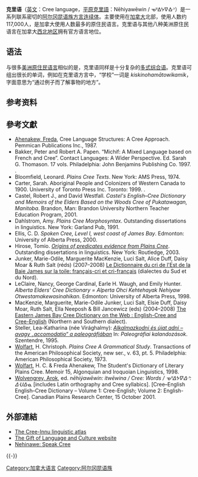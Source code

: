 {{Infobox language
| name        = 克里语
| nativename  = 
| familycolor = American
| states      = [[加拿大|加拿大]]
| speakers    = 117,410（包括以下九个方言）<ref name="census">[http://www12.statcan.ca/english/census06/data/topics/RetrieveProductTable.cfm?ALEVEL=3&APATH=3&CATNO=&DETAIL=0&DIM=&DS=99&FL=0&FREE=0&GAL=0&GC=99&GK=NA&GRP=1&IPS=&METH=0&ORDER=1&PID=89189&PTYPE=88971&RL=0&S=1&ShowAll=No&StartRow=1&SUB=705&Temporal=2006&Theme=70&VID=0&VNAMEE=&VNAMEF= Statistics Canada: 2006 Census] {{webarchive|url=https://web.archive.org/web/20131016163022/http://www12.statcan.ca/english/census06/data/topics/RetrieveProductTable.cfm?ALEVEL=3&APATH=3&CATNO=&DETAIL=0&DIM=&DS=99&FL=0&FREE=0&GAL=0&GC=99&GK=NA&GRP=1&IPS=&METH=0&ORDER=1&PID=89189&PTYPE=88971&RL=0&S=1&ShowAll=No&StartRow=1&SUB=705&Temporal=2006&Theme=70&VID=0&VNAMEE=&VNAMEF= |date=2013-10-16 }}</ref>
| fam1        = [[阿尔吉克语系|阿尔吉克语系]]
| fam2        = [[阿尔冈昆语族|阿尔冈昆语族]]
| fam3        = [[中阿尔冈昆语支|中阿尔冈昆语支]]
| script      = [[拉丁字母|拉丁字母]]、[[加拿大原住民音節文字#東克里語|克里语音节文字]]（和[[因紐特語|因紐特語]]文字相似）
| nation      = [[加拿大|加拿大]][[西北地区_(加拿大)|西北地区]]
| iso1        = cr
| iso2        = cre
| lc1         = cre
| ld1         = 克里语（统称）
| lc2         = nsk
| ld2         = Naskapi克里语<!--ᓇᔅᑲᐱ-->
| lc3         = moe
| ld3         = Leluwewn－Nehilawewin－Innu-aimûn克里语
| lc4         = atj
| ld4         = Nehirâmowin克里语
| lc5         = crm
| ld5         = Ililīmowin克里语
| lc6         = crl
| ld6         = 东北克里语
| lc7         = crj
| ld7         = 东南克里语
| lc8         = crw
| ld8         = Nēhinawēwin克里语
| lc9         = cwd
| ld9         = Nīhithawīwin克里语
| lc10        = crk
| ld10        = Nēhiyawēwin－Nēhiyawēmowin克里语
| vitality    = v
}}
'''克里语'''（[[英文|英文]]：Cree language，[[平原克里語|平原克里語]]：Nēhiyawēwin / ᓀᐦᐃᔭᐍᐏᐣ）是一系列联系密切的[[阿尔冈昆语族|阿尔冈昆语族]][[方言连续体|方言连续体]]。主要使用在[[加拿大|加拿大]]北部，使用人数约117,000人，是加拿大使用人数最多的原住民语言。克里语与其他八种美洲原住民语言在加拿大[[西北地区_(加拿大)|西北地区]]拥有官方语言地位。

==语法==
与很多[[美洲原住民语言|美洲原住民语言]]相似的是，克里语同样是十分复杂的[[多式综合语|多式综合语]]。克里语可组出很长的单词，例如在克里语{{Unicode|Nēhiyawēwin－Nēhiyawēmowin}}方言中，“学校”一词是 ''kiskinohamātowikamik''，字面意思为“通过例子而了解事物的地方”。

==参考资料==
{{reflist}}

==參考文獻==
{{refbegin|2}}
*[[Freda_Ahenakew|Ahenakew, Freda]], Cree Language Structures: A Cree Approach. Pemmican Publications Inc., 1987. {{ISBN|0-919143-42-3}}
* Bakker, Peter and Robert A. Papen. “Michif: A Mixed Language based on French and Cree”. Contact Languages: A Wider Perspective. Ed. Sarah G. Thomason. 17 vols. Philadelphia: John Benjamins Publishing Co. 1997. {{ISBN|1-55619-172-3}}.
* Bloomfield, Leonard. ''Plains Cree Texts''. New York: AMS Press, 1974. {{ISBN|0-404-58166-8}}
* Carter, Sarah. Aboriginal People and Colonizers of Western Canada to 1900. University of Toronto Press Inc. Toronto: 1999. {{ISBN|0-8020-7995-4}}.
* Castel, Robert J., and David Westfall. ''Castel's English–Cree Dictionary and Memoirs of the Elders Based on the Woods Cree of Pukatawagan, Manitoba''. Brandon, Man: Brandon University Northern Teacher Education Program, 2001. {{ISBN|0-9689858-0-7}}
* Dahlstrom, Amy. ''Plains Cree Morphosyntax''. Outstanding dissertations in linguistics. New York: Garland Pub, 1991. {{ISBN|0-8153-0172-3}}
* Ellis, C. D. ''Spoken Cree, Level I, west coast of James Bay''. Edmonton: University of Alberta Press, 2000. {{ISBN|0-88864-347-0}}
* Hirose, Tomio. ''[http://worldcatlibraries.org/wcpa/oclc/52127595?page=frame&url=http%3A%2F%2Fwww.loc.gov%2Fcatdir%2Fenhancements%2Ffy0651%2F2003008584-d.html&title=&linktype=digitalObject&detail= Origins of predicates evidence from Plains Cree]{{Dead link}}''. Outstanding dissertations in linguistics. New York: Routledge, 2003. {{ISBN|0-415-96779-1}}
* Junker, Marie-Odile, Marguerite MacKenzie, Luci Salt, Alice Duff, Daisy Moar & Ruth Salt (réds) (2007–2008) [http://dictf.eastcree.org/ Le Dictionnaire du cri de l'Est de la Baie James sur la toile: français-cri et cri-français ] {{Wayback|url=http://dictf.eastcree.org/ |date=20201024085026 }} (dialectes du Sud et du Nord).
* LeClaire, Nancy, George Cardinal, Earle H. Waugh, and Emily Hunter. ''Alberta Elders' Cree Dictionary = Alperta Ohci Kehtehayak Nehiyaw Otwestamakewasinahikan''. Edmonton: University of Alberta Press, 1998. {{ISBN|0-88864-309-8}}
* MacKenzie, Marguerite, Marie-Odile Junker, Luci Salt, Elsie Duff, Daisy Moar, Ruth Salt, Ella Neeposh & Bill Jancewicz (eds) (2004–2008) [http://dict.eastcree.org/ The Eastern James Bay Cree Dictionary on the Web : English-Cree and Cree-English ] {{Wayback|url=http://dict.eastcree.org/ |date=20201026181943 }}(Northern and Southern dialect).
*Steller, Lea-Katharina (née Virághalmy): [http://fullextra.hu/modules.php?name=News&file=print&sid=786 ''Alkalmazkodni és újat adni – avagy „accomodatio“ a paleográfiában''] {{Wayback|url=http://fullextra.hu/modules.php?name=News&file=print&sid=786 |date=20200519145258 }} In: ''Paleográfiai kalandozások''. Szentendre, 1995. {{ISBN|963-450-922-3}}
* [[H.C._Wolfart|Wolfart]], H. Christoph. ''Plains Cree A Grammatical Study''. Transactions of the American Philosophical Society, new ser., v. 63, pt. 5. Philadelphia: American Philosophical Society, 1973. {{ISBN|0-87169-635-5}}
*[[H.C._Wolfart|Wolfart]], H. C. & Freda Ahenakew, The Student's Dictionary of Literary Plains Cree. Memoir 15, Algonquian and Iroquoian Linguistics, 1998. {{ISBN|0-921064-15-2}}
*[[Arok_Wolvengrey|Wolvengrey, Arok]], ed. ''nēhiýawēwin: itwēwina / Cree: Words / ᓀᐦᐃᔭᐍᐏᐣ: ᐃᑗᐏᓇ'' [includes Latin orthography and Cree syllabics]. [Cree–English English–Cree Dictionary – Volume 1: Cree-English; Volume 2: English-Cree]. Canadian Plains Research Center, 15 October 2001. {{ISBN|0-88977-127-8}}
{{refend}}

==外部連結==
{{InterWiki|code=cr}}
* [http://www.atlas-ling.ca/ The Cree-Innu linguistic atlas] {{Wayback|url=http://www.atlas-ling.ca/ |date=20201112202636 }}
* [https://web.archive.org/web/20180804012235/http://giftoflanguageandculture.ca/ The Gift of Language and Culture website]
* [http://www.nisto.com/cree/ Nehinawe: Speak Cree]{{Wayback|url=http://www.nisto.com/cree/ |date=20000816223055 }}
{{-}}
{{Authority control}}
[[Category:加拿大语言|Category:加拿大语言]]
[[Category:阿尔冈昆语族|Category:阿尔冈昆语族]]